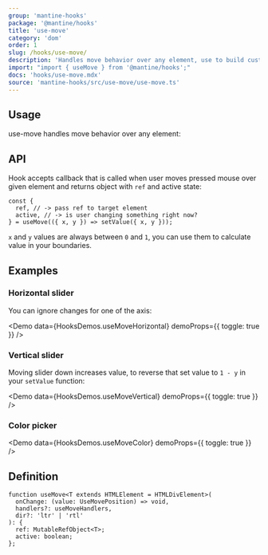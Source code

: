 ```yaml
---
group: 'mantine-hooks'
package: '@mantine/hooks'
title: 'use-move'
category: 'dom'
order: 1
slug: /hooks/use-move/
description: 'Handles move behavior over any element, use to build custom sliders, color pickers, etc.'
import: "import { useMove } from '@mantine/hooks';"
docs: 'hooks/use-move.mdx'
source: 'mantine-hooks/src/use-move/use-move.ts'
---
```



## Usage

use-move handles move behavior over any element:

<Demo data={HooksDemos.useMoveUsage} />

## API

Hook accepts callback that is called when user moves pressed mouse over given element and returns object with `ref` and active state:

```tsx
const {
  ref, // -> pass ref to target element
  active, // -> is user changing something right now?
} = useMove(({ x, y }) => setValue({ x, y }));
```

`x` and `y` values are always between `0` and `1`, you can use them to calculate value in your boundaries.

## Examples

### Horizontal slider

You can ignore changes for one of the axis:

<Demo data={HooksDemos.useMoveHorizontal} demoProps={{ toggle: true }} />

### Vertical slider

Moving slider down increases value, to reverse that set value to `1 - y` in your `setValue` function:

<Demo data={HooksDemos.useMoveVertical} demoProps={{ toggle: true }} />

### Color picker

<Demo data={HooksDemos.useMoveColor} demoProps={{ toggle: true }} />

## Definition

```tsx
function useMove<T extends HTMLElement = HTMLDivElement>(
  onChange: (value: UseMovePosition) => void,
  handlers?: useMoveHandlers,
  dir?: 'ltr' | 'rtl'
): {
  ref: MutableRefObject<T>;
  active: boolean;
};
```
